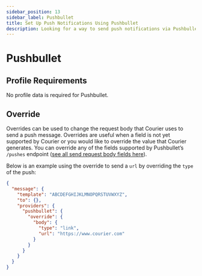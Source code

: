 ```yaml
---
sidebar_position: 13
sidebar_label: Pushbullet
title: Set Up Push Notifications Using Pushbullet
description: Looking for a way to send push notifications via Pushbullet? This step-by-step tutorial will show you how to integrate Pushbullet's API the easy way.
---
```


# Pushbullet

## Profile Requirements

No profile data is required for Pushbullet.

## Override

Overrides can be used to change the request body that Courier uses to send a push message. Overrides are useful when a field is not yet supported by Courier or you would like to override the value that Courier generates. You can override any of the fields supported by Pushbullet’s `/pushes` endpoint ([see all send request body fields here](https://docs.pushbullet.com/#create-push)).

Below is an example using the override to send a `url` by overriding the `type` of the push:

```json title=JSON
{
  "message": {
    "template": "ABCDEFGHIJKLMNOPQRSTUVWXYZ",
    "to": {},
    "providers": {
      "pushbullet": {
        "override": {
          "body": {
            "type": "link",
            "url": "https://www.courier.com"
          }
        }
      }
    }
  }
}
```
